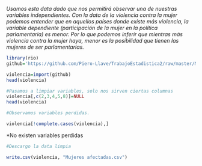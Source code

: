 
*Usamos esta data dado que nos permitirá observar una de nuestras variables independientes. Con la data de la violencia contra la mujer podemos entender que en aquellos países donde existe más violencia, la variable dependiente (participación de la mujer en la política parlamentaria) es menor. Por lo que podemos inferir que mientras más violencia contra la mujer haya, menor es la posibilidad que tienen las mujeres de ser parlamentarias.*

```r
library(rio)
github='https://github.com/Piero-Llave/TrabajoEstadistica2/raw/master/Mujeres%20afectadas.csv'

violencia=import(github)
head(violencia)
```

```r
#Pasamos a limpiar variables, solo nos sirven ciertas columnas
violencia[,c(2,3,4,5,8)]=NULL
head(violencia)

```

```r
#Observamos variables perdidas.

violencia[!complete.cases(violencia),]
```
*No existen variables perdidas

```r
#Descargo la data limpia

write.csv(violencia, "Mujeres afectadas.csv")
```

